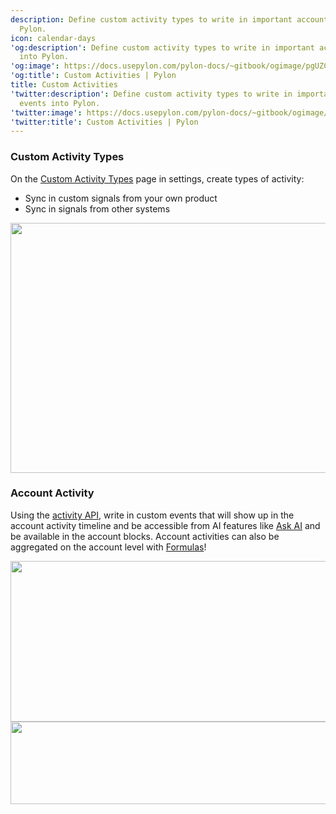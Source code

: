 ---
description: Define custom activity types to write in important account events into
  Pylon.
icon: calendar-days
'og:description': Define custom activity types to write in important account events
  into Pylon.
'og:image': https://docs.usepylon.com/pylon-docs/~gitbook/ogimage/pgUZC1fQXZes4FOvvbVc
'og:title': Custom Activities | Pylon
title: Custom Activities
'twitter:description': Define custom activity types to write in important account
  events into Pylon.
'twitter:image': https://docs.usepylon.com/pylon-docs/~gitbook/ogimage/pgUZC1fQXZes4FOvvbVc
'twitter:title': Custom Activities | Pylon
---
### Custom Activity Types

On the [Custom Activity Types](https://app.usepylon.com/settings/custom-activities) page in settings, create types of activity:

* Sync in custom signals from your own product
* Sync in signals from other systems

<Frame>
<img alt="" class="block" data-testid="zoom-image" fetchpriority="high" height="400" sizes="(max-width: 640px) 400px, 768px" src="/images/c6017132.png" width="1094"/>
</Frame>

### Account Activity

Using the [activity API](/pylon-docs/developer/api/api-reference/accounts/activities), write in custom events that will show up in the account activity timeline and be accessible from AI features like [Ask AI](/pylon-docs/platform/ask-ai) and be available in the account  blocks. Account activities can also be aggregated on the account level with [Formulas](/pylon-docs/account-intelligence/fields/formulas)!

<Frame caption="Activity log for account">
<img alt="" class="block" data-testid="zoom-image" fetchpriority="low" height="257" loading="lazy" sizes="(max-width: 640px) 400px, 768px" src="/images/6e61c3ac.png" width="599"/>
</Frame>

<Frame caption="block in account  reading from activity">
<img alt="" class="block" data-testid="zoom-image" fetchpriority="low" height="132" loading="lazy" sizes="(max-width: 640px) 400px, 768px" src="/images/eccdd38e.png" width="662"/>
</Frame>
